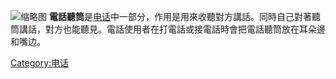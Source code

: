 {{Expand language|1=en|time=2020-11-30T01:17:30+00:00}}
[[File:FeAp_92-1a_-_handset-4975.jpg|缩略图]]
'''電話聽筒'''是[[电话|电话]]中一部分，作用是用來收聽對方講話。同時自己對著聽筒講話，對方也能聽見。電話使用者在打電話或接電話時會把電話聽筒放在耳朵邊和嘴边。

[[Category:电话|Category:电话]]
